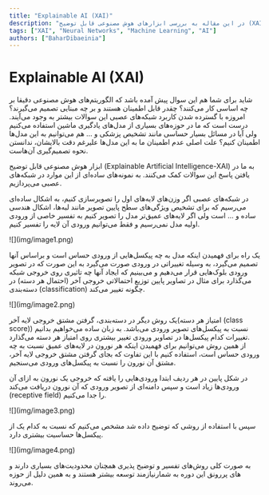 ```yaml
---
title: "Explainable AI (XAI)"
description: "در این مقاله به بررسی ابزارهای هوش مصنوعی قابل توضیح (XAI) و کاربردهای آن در شبکه‌های عصبی می‌پردازیم."
tags: ["XAI", "Neural Networks", "Machine Learning", "AI"]
authors: ["BaharDibaeinia"]
---
```


# Explainable AI (XAI)

شاید برای شما هم این سوال پیش آمده باشد که الگوریتم‌های هوش مصنوعی دقیقا بر چه اساسی کار می‌کنند؟ چقدر قابل اطمینان هستند و بر چه مبنایی تصمیم می‌گیرند؟  
امروزه با گسترده شدن کاربرد شبکه‌های عصبی این سوالات بیشتر به وجود می‌آیند. درست است که ما در حوزه‌های بسیاری از مدل‌های یادگیری ماشین استفاده می‌کنیم ولی آیا در مسائل بسیار حساسی مانند تشخیص پزشکی و … هم می‌توانیم به این مدل‌ها اطمینان کنیم؟ علت اصلی عدم اطمینان ما به این مدل‌ها علیرغم دقت بالایشان، ندانستن نحوه تصمیم‌گیری آن‌هاست.

ابزار هوش مصنوعی قابل توضیح (Explainable Artificial Intelligence-XAI) به ما در یافتن پاسخ این سوالات کمک می‌کنند. به نمونه‌های ساده‌ای از این موارد در شبکه‌های عصبی می‌پردازیم.

در شبکه‌های عصبی اگر وزن‌های لایه‌های اول را تصویرسازی کنیم، به اشکال ساده‌ای می‌رسیم که برای تشخیص ویژگی‌های سطح پایین تصویر مانند لبه‌ها، اشکال هندسی ساده و … است ولی اگر لایه‌های عمیق‌تر مدل را تصویر کنیم به تفسیر خاصی از ورودی اولیه مدل نمی‌رسیم و فقط می‌توانیم ورودی آن لایه را تفسیر کنیم. 

<div style={{textAlign: 'center'}}>
    <div style={{}}>![](img/image1.png)</div>
</div>

یک راه برای فهمیدن اینکه مدل به چه پیکسل‌هایی از ورودی حساس است و براساس آنها تصمیم می‌گیرد، به وسیله تغییراتی در ورودی صورت می‌گیرد به این صورت که در تصویر ورودی بلوک‌هایی قرار می‌دهیم  و می‌بینیم که ایجاد آنها چه تاثیری روی خروجی شبکه می‌گذارد برای مثال در تصاویر پایین توزیع احتمالاتی خروجی آخر (احتمال هر دسته) در دسته‌بندی (classification) چگونه تغییر می‌کند.

<div style={{textAlign: 'center'}}>
	<div style={{}}>![](img/image2.png)</div>
</div>

یک روش دیگر در دسته‌بندی، گرفتن مشتق خروجی لایه آخر(امتیاز هر دسته (class score))  نسبت به پیکسل‌های تصویر ورودی می‌باشد. به زبان ساده می‌خواهیم بدانیم تغییرات کدام پیکسل‌ها در تصاویر ورودی تغییر بیشتری روی امتیاز هر دسته ‌می‌گذارد.  
از همین روش می‌توانیم برای فهمیدن اینکه هر نورون در لایه‌های عمیق نسبت به چه ورودی حساس است، استفاده کنیم با این تفاوت که بجای گرفتن مشتق خروجی لایه آخر، مشتق آن نورون را نسبت به پیکسل‌های ورودی می‌سنجیم. 

در شکل‌ پایین در هر ردیف ابتدا ورودی‌هایی را یافته که خروجی یک نورون به ازای آن ورودی‌ها زیاد است و سپس دامنه‌ای از تصویر ورودی که آن نورون دریافت می‌کند (receptive field) را جدا می‌کنیم.

<div style={{textAlign: 'center'}}>
	<div style={{}}>![](img/image3.png)</div>
</div>

سپس با استفاده از روشی که توضیح داده شد مشخص می‌کنیم که نسبت به کدام یک از پیکسل‌ها حساسیت بیشتری دارد.

<div style={{textAlign: 'center'}}>
	<div style={{}}>![](img/image4.png)</div>
</div>
   
به صورت کلی روش‌های تفسیر و توضیح پذیری همچنان محدودیت‌های بسیاری دارند و نیازمند توسعه بیشتر هستند و به همین دلیل از حوزه‎‌های پررونق این دوره به شمار می‌روند.

